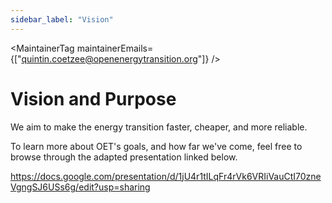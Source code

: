 ```yaml
---
sidebar_label: "Vision"
---
```




<MaintainerTag maintainerEmails={["quintin.coetzee@openenergytransition.org"]} />

# Vision and Purpose
We aim to make the energy transition faster, cheaper, and more reliable.

To learn more about OET's goals, and how far we've come, feel free to browse through the adapted presentation linked below.

https://docs.google.com/presentation/d/1jU4r1tILqFr4rVk6VRIiVauCtI70zneVgngSJ6USs6g/edit?usp=sharing



